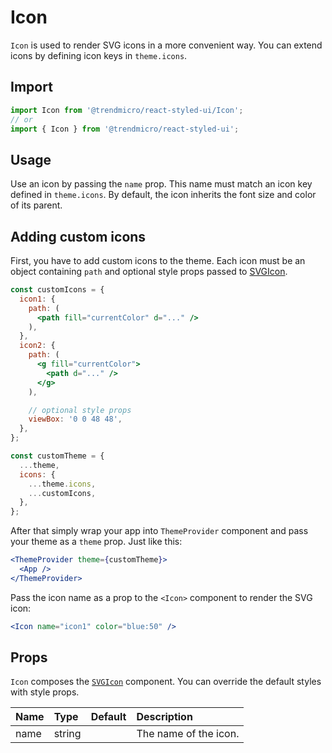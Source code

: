 # Icon

`Icon` is used to render SVG icons in a more convenient way. You can extend icons by defining icon keys in `theme.icons`.

## Import

```js
import Icon from '@trendmicro/react-styled-ui/Icon';
// or
import { Icon } from '@trendmicro/react-styled-ui';
```

## Usage

Use an icon by passing the `name` prop. This name must match an icon key defined in `theme.icons`. By default, the icon inherits the font size and color of its parent.

## Adding custom icons

First, you have to add custom icons to the theme. Each icon must be an object containing `path` and optional style props passed to [SVGIcon](./svgicon).

```jsx disabled noInline
const customIcons = {
  icon1: {
    path: (
      <path fill="currentColor" d="..." />
    ),
  },
  icon2: {
    path: (
      <g fill="currentColor">
        <path d="..." />
      </g>
    ),

    // optional style props
    viewBox: '0 0 48 48',
  },
};

const customTheme = {
  ...theme,
  icons: {
    ...theme.icons,
    ...customIcons,
  },
};
```

After that simply wrap your app into `ThemeProvider` component and pass your theme as a `theme` prop. Just like this:

```jsx disabled noInline
<ThemeProvider theme={customTheme}>
  <App />
</ThemeProvider>
```

Pass the icon name as a prop to the `<Icon>` component to render the SVG icon:

```jsx disabled noInline
<Icon name="icon1" color="blue:50" />
```

## Props

`Icon` composes the [`SVGIcon`](./svgicon) component. You can override the default styles with style props.

| Name | Type | Default | Description |
| :--- | :--- | :------ | :---------- |
| name | string | | The name of the icon. |
